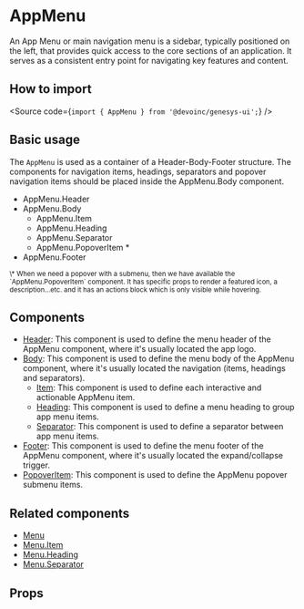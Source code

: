 

<Meta of={Stories} />

# AppMenu

An App Menu or main navigation menu is a sidebar, typically positioned
on the left, that provides quick access to the core sections of an application.
It serves as a consistent entry point for navigating key features and content.

## How to import

<Source code={`import { AppMenu } from '@devoinc/genesys-ui';`} />

## Basic usage

The `AppMenu` is used as a container of a Header-Body-Footer structure. The components for navigation items, headings,
separators and popover navigation items should be placed inside the AppMenu.Body component.

- AppMenu.Header
- AppMenu.Body
  - AppMenu.Item
  - AppMenu.Heading
  - AppMenu.Separator
  - AppMenu.PopoverItem \*
- AppMenu.Footer

<small>
  \* When we need a popover with a submenu, then we have available the
  `AppMenu.PopoverItem` component. It has specific props to render a featured
  icon, a description...etc. and it has an actions block which is only visible
  while hovering.
</small>

<Canvas of={Stories.Playground} />

## Components

- [Header](?path=/docs/components-navigation-menu-components-menuheader-overview--overview): This component is used to define the menu header of the AppMenu component, where it's usually located the app logo.
- [Body](?path=/docs/components-navigation-menu-components-menubody-overview--overview): This component is used to define the menu body of the AppMenu component, where it's usually located the navigation (items, headings and separators).
  - [Item](?path=/docs/components-navigation-menu-components-menuitem-overview--overview): This component is used to define each interactive and actionable AppMenu item.
  - [Heading](?path=/docs/components-navigation-menu-components-menuheading-overview--overview): This component is used to define a menu heading to group app menu items.
  - [Separator](?path=/docs/components-navigation-menu-components-menuseparator-overview--overview): This component is used to define a separator between app menu items.
- [Footer](?path=/docs/components-navigation-menu-components-menufooter-overview--overview): This component is used to define the menu footer of the AppMenu component, where it's usually located the expand/collapse trigger.
- [PopoverItem](?path=/docs/components-navigation-appmenu-components-appmenupopoveritem-overview--overview): This component is used to define the AppMenu popover submenu items.

## Related components

- [Menu](?path=/docs/components-navigation-menu--overview)
- [Menu.Item](?path=/docs/components-navigation-menu-components-menuitem-overview--overview)
- [Menu.Heading](?path=/docs/components-navigation-menu-components-menuheading-overview--overview)
- [Menu.Separator](?path=/docs/components-navigation-menu-components-menuseparator-overview--overview)

## Props

<ArgTypes of={Stories} />
